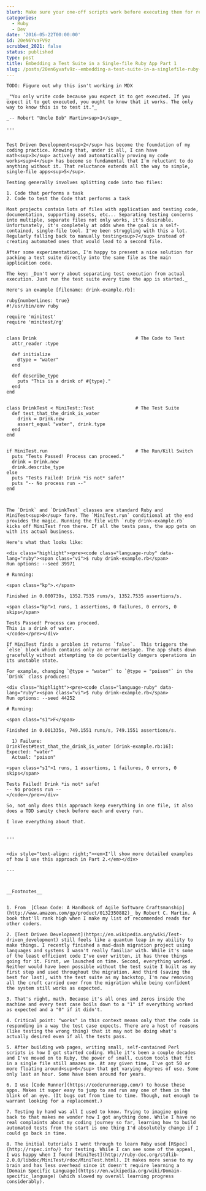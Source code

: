 ```yaml
---
blurb: Make sure your one-off scripts work before executing them for real.
categories:
  - Ruby
  - Dev
date: '2016-05-22T00:00:00'
id: 20eN6YvaFV9z
scrubbed_2021: false
status: published
type: post
title: Embedding a Test Suite in a Single-file Ruby App Part 1
slug: /posts/20en6yvafv9z--embedding-a-test-suite-in-a-singlefile-ruby-app-part-1
---
```


```
TODO: Figure out why this isn't working in MDX

_"You only write code because you expect it to get executed. If you expect it to get executed, you ought to know that it works. The only way to know this is to test it."_

_-- Robert "Uncle Bob" Martin<sup>1</sup>_

---


Test Driven Development<sup>2</sup> has become the foundation of my coding practice. Knowing that, under it all, I can have math<sup>3</sup> actively and automatically proving my code works<sup>4</sup> has become so fundamental that I'm reluctant to do anything without it. That reluctance extends all the way to simple, single-file apps<sup>5</sup>.

Testing generally involves splitting code into two files:

1. Code that performs a task
2. Code to test the Code that performs a task

Most projects contain lots of files with application and testing code, documentation, supporting assets, etc... Separating testing concerns into multiple, separate files not only works, it's desirable. Unfortunately, it's completely at odds when the goal is a self-contained, single-file tool. I've been struggling with this a lot. Regularly falling back to manually testing<sup>7</sup> instead of creating automated ones that would lead to a second file.

After some experimentation, I'm happy to present a nice solution for packing a test suite directly into the same file as the main application code. 

The key: _Don't worry about separating test execution from actual execution. Just run the test suite every time the app is started._

Here's an example [filename: drink-example.rb]:

ruby{numberLines: true}
#!/usr/bin/env ruby

require 'minitest'
require 'minitest/rg'


class Drink                                    # The Code to Test
  attr_reader :type
  
  def initialize
    @type = "water"
  end
  
  def describe_type
    puts "This is a drink of #{type}."
  end
end


class DrinkTest < MiniTest::Test               # The Test Suite
  def test_that_the_drink_is_water
    drink = Drink.new
    assert_equal "water", drink.type
  end
end


if MiniTest.run                                # The Run/Kill Switch
  puts "Tests Passed! Process can proceed."
  drink = Drink.new
  drink.describe_type
else
  puts "Tests Failed! Drink *is not* safe!"
  puts "-- No process run --"
end



The `Drink` and `DrinkTest` classes are standard Ruby and MiniTest<sup>8</sup> fare. The `MiniTest.run` conditional at the end provides the magic. Running the file with `ruby drink-example.rb` kicks off MiniTest from there. If all the tests pass, the app gets on with its actual business. 

Here's what that looks like:

<div class="highlight"><pre><code class="language-ruby" data-lang="ruby"><span class="vi">$ ruby drink-example.rb</span>
Run options: --seed 39971

# Running:

<span class="kp">.</span>

Finished in 0.000739s, 1352.7535 runs/s, 1352.7535 assertions/s.

<span class="kp">1 runs, 1 assertions, 0 failures, 0 errors, 0 skips</span>

Tests Passed! Process can proceed.
This is a drink of water.
</code></pre></div>

If MiniTest finds a problem it returns `false`.  This triggers the `else` block which contains only an error message. The app shuts down gracefully without attempting to do potentially dangers operations in its unstable state.

For example, changing `@type = "water"` to `@type = "poison"` in the `Drink` class produces:

<div class="highlight"><pre><code class="language-ruby" data-lang="ruby"><span class="vi">$ ruby drink-example.rb</span>
Run options: --seed 44252

# Running:

<span class="s1">F</span>

Finished in 0.001335s, 749.1551 runs/s, 749.1551 assertions/s.

  1) Failure:
DrinkTest#test_that_the_drink_is_water [drink-example.rb:16]:
Expected: "water"
  Actual: "poison"

<span class="s1">1 runs, 1 assertions, 1 failures, 0 errors, 0 skips</span>

Tests Failed! Drink *is not* safe!
-- No process run --
</code></pre></div>

So, not only does this approach keep everything in one file, it also does a TDD sanity check before each and every run.

I love everything about that.


---


<div style="text-align: right;"><em>I'll show more detailed examples of how I use this approach in Part 2.</em></div>

---



__Footnotes__


1. From _[Clean Code: A Handbook of Agile Software Craftsmanship](http://www.amazon.com/gp/product/0132350882)_ by Robert C. Martin. A book that'll rank high when I make my list of recommended reads for other coders.

2. [Test Driven Development](https://en.wikipedia.org/wiki/Test-driven_development) still feels like a quantum leap in my ability to make things. I recently finished a mad-dash migration project using languages and systems I wasn't really familiar with. While it's some of the least efficient code I've ever written, it has three things going for it. First, we launched on time. Second, everything worked. Neither would have been possible without the test suite I built as my first step and used throughout the migration. And third (saving the best for last), with the test suite as my backstop, I'm now removing all the cruft carried over from the migration while being confident the system still works as expected.

3. That's right, math. Because it's all ones and zeros inside the machine and every test case boils down to a "1" if everything worked as expected and a "0" if it didn't. 

4. Critical point: "works" in this context means only that the code is responding in a way the test case expects. There are a host of reasons (like testing the wrong thing) that it may not be doing what's actually desired even if all the tests pass. 

5. After building web pages, writing small, self-contained Perl scripts is how I got started coding. While it's been a couple decades and I've moved on to Ruby, the power of small, custom tools that fit in a single file still amazes me. At any given time, I've got 50 or more floating around<sup>6</sup> that get varying degrees of use. Some only last an hour. Some have been around for years. 

6. I use [Code Runner](https://coderunnerapp.com/) to house these apps. Makes it super easy to jump to and run any one of them in the blink of an eye. (It bugs out from time to time. Though, not enough to warrant looking for a replacement.)

7. Testing by hand was all I used to know. Trying to imagine going back to that makes me wonder how I got anything done. While I have no real complaints about my coding journey so far, learning how to build automated tests from the start is one thing I'd absolutely change if I could go back in time.

8. The initial tutorials I went through to learn Ruby used [RSpec](http://rspec.info/) for testing. While I can see some of the appeal, I was happy when I found [MiniTest](http://ruby-doc.org/stdlib-2.0.0/libdoc/MiniTest/rdoc/MiniTest.html). It makes more sense to my brain and has less overhead since it doesn't require learning a [Domain Specific Language](https://en.wikipedia.org/wiki/Domain-specific_language) (which slowed my overall learning progress considerably).
```
